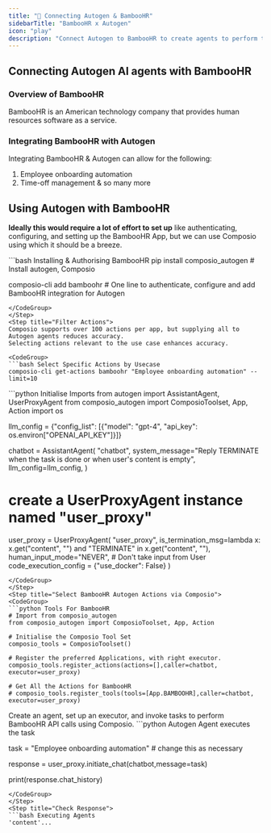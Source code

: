 ```yaml
---
title: "🚀 Connecting Autogen & BambooHR"
sidebarTitle: "BambooHR x Autogen"
icon: "play"
description: "Connect Autogen to BambooHR to create agents to perform tasks using natural language"
---
```


## Connecting Autogen AI agents with BambooHR

### Overview of BambooHR

BambooHR is an American technology company that provides human resources software as a service.

### Integrating BambooHR with Autogen

Integrating BambooHR & Autogen can allow for the following:

1. Employee onboarding automation
2. Time-off management
& so many more

## Using Autogen with BambooHR

<Steps>
<Step title="Setting Up the Environment">

**Ideally this would require a lot of effort to set up** like authenticating, configuring, and setting up the BambooHR App, but we can use Composio using which it should be a breeze.

<CodeGroup>
```bash Installing & Authorising BambooHR
pip install composio_autogen # Install autogen, Composio 

composio-cli add bamboohr # One line to authenticate, configure and add BambooHR integration for Autogen
```
</CodeGroup>
</Step>
<Step title="Filter Actions">
Composio supports over 100 actions per app, but supplying all to Autogen agents reduces accuracy.
Selecting actions relevant to the use case enhances accuracy.

<CodeGroup>
```bash Select Specific Actions by Usecase
composio-cli get-actions bamboohr "Employee onboarding automation" --limit=10
```
</CodeGroup>

</Step>
<Step title="Import Base Packages">

<CodeGroup>
```python Initialise Imports
from autogen import AssistantAgent, UserProxyAgent
from composio_autogen import ComposioToolset, App, Action
import os

llm_config = {"config_list": [{"model": "gpt-4", "api_key": os.environ["OPENAI_API_KEY"]}]}

chatbot = AssistantAgent(
    "chatbot",
    system_message="Reply TERMINATE when the task is done or when user's content is empty",
    llm_config=llm_config,
)

# create a UserProxyAgent instance named "user_proxy"
user_proxy = UserProxyAgent(
    "user_proxy",
    is_termination_msg=lambda x: x.get("content", "") and "TERMINATE" in x.get("content", ""),
    human_input_mode="NEVER", # Don't take input from User
    code_execution_config = {"use_docker": False}
)
```
</CodeGroup>
</Step>
<Step title="Select BambooHR Autogen Actions via Composio">
<CodeGroup>
```python Tools For BambooHR
# Import from composio_autogen
from composio_autogen import ComposioToolset, App, Action

# Initialise the Composio Tool Set
composio_tools = ComposioToolset()

# Register the preferred Applications, with right executor. 
composio_tools.register_actions(actions=[],caller=chatbot, executor=user_proxy)

# Get All the Actions for BambooHR
# composio_tools.register_tools(tools=[App.BAMBOOHR],caller=chatbot, executor=user_proxy) 
```
</CodeGroup>
</Step>
<Step title="Execute the Agent">
Create an agent, set up an executor, and invoke tasks to perform BambooHR API calls using Composio. 
<CodeGroup>
```python Autogen Agent executes the task

task = "Employee onboarding automation" # change this as necessary

response = user_proxy.initiate_chat(chatbot,message=task)

print(response.chat_history)
```
</CodeGroup>
</Step>
<Step title="Check Response">
```bash Executing Agents
'content'...
```
</Step>
</Steps>
